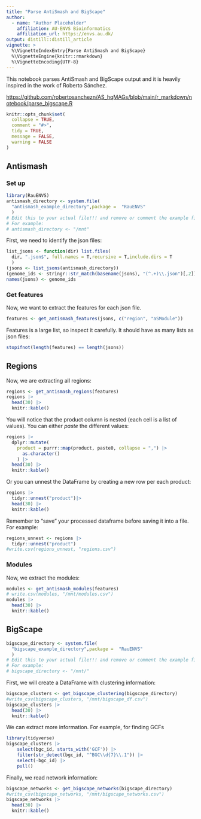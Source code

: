 ```yaml
---
title: "Parse AntiSmash and BigScape"
author:
  - name: "Author Placeholder"
    affiliation: AU-ENVS Bioinformatics
    affiliation_url: https://envs.au.dk/
output: distill::distill_article
vignette: >
  %\VignetteIndexEntry{Parse AntiSmash and BigScape}
  %\VignetteEngine{knitr::rmarkdown}
  %\VignetteEncoding{UTF-8}
---
```


This notebook parses AntiSmash and BigScape output and it is heavily inspired in the work of Roberto Sánchez.

<https://github.com/robertosanchezn/AS_hqMAGs/blob/main/r_markdown/notebook/parse_bigscape.R>

```r
knitr::opts_chunk$set(
  collapse = TRUE,
  comment = "#>",
  tidy = TRUE,
  message = FALSE,
  warning = FALSE
)
```

## Antismash

### Set up

```r
library(RauENVS)
antismash_directory <- system.file(
  "antismash_example_directory",package =  "RauENVS"
  )
# Edit this to your actual file!!! and remove or comment the example file
# For example:
# antismash_directory <- "/mnt"
```

First, we need to identify the json files:

```r
list_jsons <- function(dir) list.files(
  dir, ".json$", full.names = T,recursive = T,include.dirs = T
  )
(jsons <- list_jsons(antismash_directory))
(genome_ids <- stringr::str_match(basename(jsons), "(^.+)\\.json")[,2])
names(jsons) <- genome_ids
```

### Get features

Now, we want to extract the features for each json file.

```r
features <- get_antismash_features(jsons, c("region", "aSModule"))
```

Features is a large list, so inspect it carefully. It should have as many lists as json files:

```r
stopifnot(length(features) == length(jsons))
```

## Regions

Now, we are extracting all regions:

```r
regions <- get_antismash_regions(features)
regions |>
  head(30) |>
  knitr::kable()
```

You will notice that the product column is nested (each cell is a list of values). You can either *paste* the different values:

```r
regions |>
  dplyr::mutate(
    product = purrr::map(product, paste0, collapse = ",") |>
      as.character()
    ) |>
  head(30) |>
  knitr::kable()
```

Or you can unnest the DataFrame by creating a new row per each product:

```r
regions |>
  tidyr::unnest("product")|>
  head(30) |>
  knitr::kable()
```

Remember to "save" your processed dataframe before saving it into a file. For example:

```r
regions_unnest <- regions |>
  tidyr::unnest("product")
#write.csv(regions_unnest, "regions.csv")
```


### Modules

Now, we extract the modules:

```r
modules <- get_antismash_modules(features)
# write.csv(modules, "/mnt/modules.csv")
modules |>
  head(30) |>
  knitr::kable()
```

## BigScape

```r
bigscape_directory <- system.file(
  "bigscape_example_directory",package =  "RauENVS"
  )
# Edit this to your actual file!!! and remove or comment the example file
# For example:
# bigscape_directory <- "/mnt/"
```

First, we will create a DataFrame with clustering information:

```r
bigscape_clusters <- get_bigscape_clustering(bigscape_directory)
#write_csv(bigscape_clusters, "/mnt/bigscape_df.csv")
bigscape_clusters |>
  head(30) |>
  knitr::kable()
```

We can extract more information. For example, for finding GCFs

```r
library(tidyverse)
bigscape_clusters |>
    select(bgc_id, starts_with('GCF')) |>
    filter(str_detect(bgc_id, "^BGC\\d{7}\\.1")) |>
    select(-bgc_id) |>
    pull()
```

Finally, we read network information:

```r
bigscape_networks <- get_bigscape_networks(bigscape_directory)
#write_csv(bigscape_networks, "/mnt/bigscape_networks.csv")
bigscape_networks |>
  head(30) |>
  knitr::kable()
```
